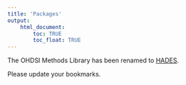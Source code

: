 ```yaml
---
title: 'Packages'
output: 
    html_document:
        toc: TRUE
        toc_float: TRUE
---
```


The OHDSI Methods Library has been renamed to [HADES](https://ohdsi.github.io/Hades/). 

Please update your bookmarks.